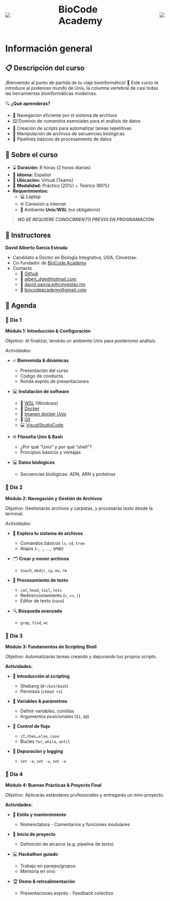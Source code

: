:::::: {style="display: flex; align-items: center;"}
::: {style="flex: 1; display: flex; align-items: center; justify-content: left;"}
![](images/LogoDavidAlberto.png){style="max-height: 100px; width: auto;"}
:::

::: {style="flex: 1; display: flex; align-items: center; justify-content: center;"}
[BioCode Academy]{style="font-size: 30px; font-weight: bold;"}
:::

::: {style="flex: 1; display: flex; align-items: center; justify-content: right;"}
![](images/BioCodeAcademy_3.png){style="max-height: 100px; width: auto;"}
:::
::::::

# Información general {.unnumbered}

::: panel-tabset
## 📋 Descripción del curso

¡Bienvenido al punto de partida de tu viaje bioinformático! 🌟 Este curso te introduce al poderoso mundo de Unix, la columna vertebral de casi todas las herramientas bioinformáticas modernas.

🔍 **¿Qué aprenderás?**

-   📁 Navegación eficiente por el sistema de archivos
-   ⌨️ Dominio de comandos esenciales para el análisis de datos
-   📝 Creación de scripts para automatizar tareas repetitivas
-   🧩 Manipulación de archivos de secuencias biológicas
-   🔄 Pipelines básicos de procesamiento de datos

## 📌 Sobre el curso

-   ⌛ **Duración:** 8 horas (2 horas diarias)
-   💬 **Idioma:** Español
-   📍 **Ubicación:** Virtual (Teams)
-   📝 **Modalidad:** Práctico (20%) + Teórico (80%)
-   **Requerimientos:**
    -   💻 Laptop
    -   🌐 Conexión a internet
    -   🐧 Ambiente **Unix**/**WSL** (no obligatorio)

> ***NO SE REQUIERE CONOCIMIENTO PREVIO EN PROGRAMACIÓN***

## 👤 Instructores

**David Alberto García Estrada**

-   Candidato a Doctor en Biología Integrativa, UGA, Cinvestav.
-   Co-fundador de [BioCode Academy](https://github.com/BioCode-Academy)
-   Contacto
    -   🔗 [Github](https://github.com/DavidAlberto)
    -   📨 [albert_dge\@hotmail.com](albert_dge@hotmail.com)
    -   📨 [david.garcia.e\@cinvestav.mx](david.garcia.e@cinvestav.mx)
    -   📨 [biocodeacademy\@gmail.com](biocodeacademy@gmail.com)

## 📅 Agenda

### 📅 Día 1

**Módulo 1: Introducción & Configuración**

*Objetivo:* Al finalizar, tendrás un ambiente Unix para posteriores análisis.

*Actividades:*

-   🔥 **Bienvenida & dinámicas**

    -   Presentación del curso
    -   Código de conducta
    -   Ronda exprés de presentaciones

-   💻 **Instalación de software**

    -   🐧 [WSL](https://learn.microsoft.com/es-es/windows/wsl/install) (Windows)
    -   🐳 [Docker](https://www.docker.com/)
    -   🐳 [Imagen docker Unix](https://hub.docker.com/repository/docker/davidalbertoge)
    -   🔗 [Git](https://git-scm.com/)
    -   💻 [VisualStudioCode](https://code.visualstudio.com/)

-   🌐 **Filosofía Unix & Bash**

    -   ¿Por qué “Unix” y por qué “shell”?
    -   Principios básicos y ventajas

-   💻 **Datos biológicos**

    -   Secuencias biológicas: ADN, ARN y proteínas

### 📅 Día 2

**Módulo 2: Navegación y Gestión de Archivos**

*Objetivo:* Gestionarás archivos y carpetas, y procesarás texto desde la terminal.

*Actividades:*

-   📁 **Explora tu sistema de archivos**

    -   Comandos básicos `ls`, `cd`, `tree`
    -   Atajos (`~`, `.`, `..`, `$PWD`)

-   🗂 **Crear y mover archivos**

    -   `touch`, `mkdir`, `cp`, `mv`, `rm`

-   📄 **Procesamiento de texto**

    -   `cat`, `head`, `tail`, `less`
    -   Redireccionamiento (`>`, `>>`, `|`)
    -   Editor de texto (`nano`)

-   🔍 **Búsqueda avanzada**

    -   `grep`, `find`, `wc`

### 📅 Día 3

**Módulo 3: Fundamentos de Scripting Shell**

*Objetivo:* Automatizarás tareas creando y depurando tus propios scripts.

**Actividades:**

-   🚀 **Introducción al scripting**

    -   Shebang (`#!/bin/bash`)
    -   Permisos (`chmod +x`)

-   🔣 **Variables & parámetros**

    -   Definir variables, comillas
    -   Argumentos posicionales (`$1`, `$@`)

-   🤔 **Control de flujo**

    -   `if…then…else`, `case`
    -   Bucles `for`, `while`, `until`

-   🐞 **Depuración y logging**

    -   `set -e`, `set -u`, `set -x`

### 📅 Día 4

**Módulo 4: Buenas Prácticas & Proyecto Final**

*Objetivo:* Aplicarás estándares profesionales y entregarás un mini-proyecto.

**Actividades:**

-   📏 **Estilo y mantenimiento**

    -   Nomenclatura - Comentarios y funciones modulares

-   🎯 **Inicio de proyecto**

    -   Definición de alcance (e.g. pipeline de texto)

-   💻 **Hackathon guiado**

    -   Trabajo en parejas/grupos
    -   Mentoría en vivo

-   🏆 **Demo & retroalimentación**

    -   Presentaciones exprés - Feedback colectivo
:::
